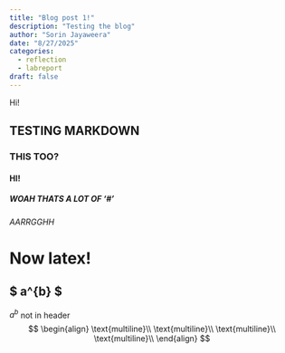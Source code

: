 ```yaml
---
title: "Blog post 1!"
description: "Testing the blog"
author: "Sorin Jayaweera"
date: "8/27/2025"
categories:
  - reflection
  - labreport
draft: false
---
```


Hi!

## TESTING MARKDOWN
### THIS TOO?
#### HI!
##### WOAH THATS A LOT OF '#'
###### AARRGGHH
# Now latex!
## $\text{inline? } a^{b} \text{header} $
$a^{b}$ not in header
$$
\begin{align}
\text{multiline}\\
\text{multiline}\\
\text{multiline}\\
\text{multiline}\\  
\end{align}
$$

